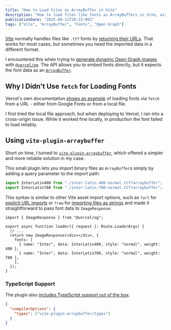 ```yaml
---
title: "How to Load Files as ArrayBuffer in Vite"
description: "How to load files like fonts as ArrayBuffers in Vite, with an example for embedding custom fonts when using Satori or @vercel/og for dynamic OG images."
publicationDate: "2025-08-11T20:15:00Z"
tags: ["Vite", "ArrayBuffer", "Fonts", "Open Graph"]
---
```


[Vite](https://vite.dev/) normally handles files like `.ttf` fonts by [returning their URLs](https://vite.dev/guide/assets.html#importing-asset-as-url). That works for most cases, but sometimes you need the imported data in a different format.

I encountered this when trying to [generate dynamic Open Graph images](https://github.com/nikolailehbrink/portfolio/commit/9fcd942ffbfafa31234b75b8c359fa64e65c7373) with [`@vercel/og`](https://vercel.com/docs/functions/og-image-generation). The API allows you to embed fonts directly, but it expects the font data as an [`ArrayBuffer`](https://developer.mozilla.org/en-US/docs/Web/JavaScript/Reference/Global_Objects/ArrayBuffer).

## Why I Didn't Use `fetch` for Loading Fonts

Vercel's own documentation [shows an example](https://vercel.com/guides/using-custom-font) of loading fonts via `fetch` from a URL - either from Google Fonts or from a local file.

I first tried the local file approach, but when deploying to Vercel, I ran into a cross-origin issue. While it worked fine locally, in production the font failed to load reliably.

## Using `vite-plugin-arraybuffer`

Short on time, I turned to [`vite-plugin-arraybuffer`](https://github.com/tachibana-shin/vite-plugin-arraybuffer), which offered a simpler and more reliable solution in my case.

This small plugin lets you import binary files as `ArrayBuffer`s simply by adding a query parameter to the import path:

```ts /?arraybuffer/ filename="app/routes/api/og-image.ts" showLineNumbers
import InterLatin400 from "./inter-latin-400-normal.ttf?arraybuffer";
import InterLatin700 from "./inter-latin-700-normal.ttf?arraybuffer";
```

This syntax is similar to other Vite asset import options, such as `?url` for [explicit URL imports](https://vite.dev/guide/assets.html#explicit-url-imports) or `?raw` for [importing files as strings](https://vite.dev/guide/assets.html#importing-asset-as-string) and made it straightforward to pass font data to `ImageResponse`:

```tsx /InterLatin400/ /InterLatin700/ filename="app/routes/api/og-image.tsx" showLineNumbers=3
import { ImageResponse } from "@vercel/og";

export async function loader({ request }: Route.LoaderArgs) {
  // ...
  return new ImageResponse(<div></div>, {
    fonts: [
      { name: "Inter", data: InterLatin400, style: "normal", weight: 400 },
      { name: "Inter", data: InterLatin700, style: "normal", weight: 700 },
    ],
  });
}
```

### TypeScript Support

The plugin also [includes TypeScript support out of the box](https://github.com/tachibana-shin/vite-plugin-arraybuffer?tab=readme-ov-file#typescript-support):

```json filename="tsconfig.json" {3}
{
  "compilerOptions": {
    "types": ["vite-plugin-arraybuffer/types"]
  }
}
```
